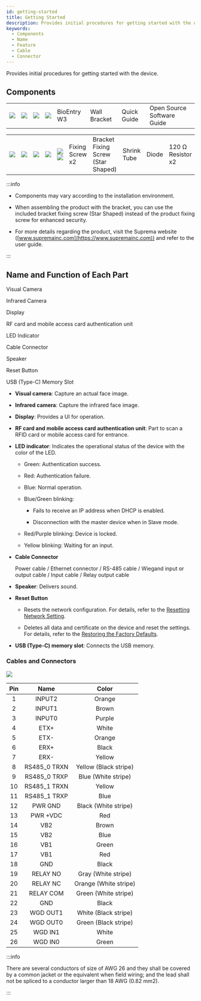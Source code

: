 ```yaml
---
id: getting-started
title: Getting Started
description: Provides initial procedures for getting started with the device.
keywords:
  - Components
  - Name
  - Feature
  - Cable
  - Connector
---
```


Provides initial procedures for getting started with the device.

## Components

<Table className='component'>
<Tbody>
<Row className='center white'>

<Td><Image src='/img/device/bew3-component-device.svg' className='none' alone /></Td>

<Td><Image src='/img/device/bew3-component-bracket.svg' className='none' alone /></Td>

<Td><Image src='/img/device/component-quick-guide.svg' alone /></Td>

<Td><Image src='/img/device/component-oss-guide.svg' alone /></Td>

</Row>
<Row className='center'>

<Td>BioEntry W3</Td>

<Td>Wall Bracket</Td>

<Td>Quick Guide</Td>

<Td>Open Source Software Guide</Td>

</Row>
</Tbody>
</Table>

<Table className='component'>
<Tbody>
<Row className='center white'>

<Td><Image src='/img/device/component-fixing-screws2.svg' className='none' alone /></Td>

<Td><Image src='/img/device/component-bracket-fixing-screw.svg' className='none' alone /></Td>

<Td><Image src='/img/device/component-shrink-tube.svg' className='none' alone /></Td>

<Td><Image src='/img/device/component-diode1.svg' className='none' alone /></Td>

<Td>
<Image src='/img/device/component-resistor.svg' className='none' alone />
<Image src='/img/device/component-resistor.svg' className='none' alone />
</Td>

</Row>
<Row className='center'>

<Td>Fixing Screw x2</Td>

<Td>Bracket Fixing Screw (Star Shaped)</Td>

<Td>Shrink Tube</Td>

<Td>Diode</Td>

<Td>120 Ω Resistor x2</Td>

</Row>
</Tbody>
</Table>

:::info

* Components may vary according to the installation environment.

* When assembling the product with the bracket, you can use the included bracket fixing screw (Star Shaped) instead of the product fixing screw for enhanced security.

* For more details regarding the product, visit the Suprema website ([www.supremainc.com](https://www.supremainc.com)) and refer to the user guide.

:::


## Name and Function of Each Part

<Productpart src='/img/device/name-function-each-part-bew3.png' maxHeight={570} maxWidth={1152}>
<Callout width={280} position='left'>

<Item top={37}>Visual Camera</Item>

<Item top={62}>Infrared Camera</Item>

<Item top={122}>Display</Item>

<Item top={260}>RF card and mobile access card authentication unit</Item>

<Item top={418}>LED Indicator</Item>

</Callout>
<Callout width={469} position='right'>

<Item top={225}>Cable Connector</Item>

<Item top={310}>Speaker</Item>

<Item top={378}>Reset Button</Item>

</Callout>

<Callout width={280} position='right'>

<Item top={400}>USB (Type-C) Memory Slot</Item>

</Callout>
</Productpart>

* **Visual camera**: Capture an actual face image.

* **Infrared camera**: Capture the infrared face image.

* **Display**: Provides a UI for operation.

* **RF card and mobile access card authentication unit**: Part to scan a RFID card or mobile access card for entrance.

* **LED indicator**: Indicates the operational status of the device with the color of the LED.

  * Green: Authentication success.

  * Red: Authentication failure.

  * Blue: Normal operation.

  * Blue/Green blinking:

    * Fails to receive an IP address when <Cmd>DHCP</Cmd> is enabled.

    * Disconnection with the master device when in <Cmd>Slave</Cmd> mode.

  * Red/Purple blinking: Device is locked.

  * Yellow blinking: Waiting for an input.

* **Cable Connector**

  Power cable / Ethernet connector / RS-485 cable / Wiegand input or output cable / Input cable / Relay output cable

* **Speaker**: Delivers sound.

* **Reset Button**

  * Resets the network configuration. For details, refer to the [Resetting Network Setting](installation#reset-network-settings).

  * Deletes all data and certificate on the device and reset the settings. For details, refer to the [Restoring the Factory Defaults](installation#factory-reset).

* **USB (Type-C) memory slot**: Connects the USB memory.


### Cables and Connectors

<Columns>
<Column>

<Image src='/img/device/bew3-cables-layout.png' alone width={500} className='none' />

</Column>
<Column className='padding--l10'>

| Pin | Name | Color |
| :--: | :--: | :--: |
| 1 | INPUT2 | Orange |
| 2 | INPUT1 | Brown |
| 3 | INPUT0 | Purple |
| 4 | ETX+ | White |
| 5 | ETX- | Orange |
| 6 | ERX+ | Black |
| 7 | ERX- | Yellow |
| 8 | RS485_0 TRXN | Yellow (Black stripe) |
| 9 | RS485_0 TRXP | Blue (White stripe) |
| 10 | RS485_1 TRXN | Yellow |
| 11 | RS485_1 TRXP | Blue |
| 12 | PWR GND | Black (White stripe) |
| 13 | PWR +VDC | Red |
| 14 | VB2 | Brown |
| 15 | VB2 | Blue |
| 16 | VB1 | Green |
| 17 | VB1 | Red |
| 18 | GND | Black |
| 19 | RELAY NO | Gray (White stripe) |
| 20 | RELAY NC | Orange (White stripe) |
| 21 | RELAY COM | Green (White stripe) |
| 22 | GND | Black |
| 23 | WGD OUT1 | White (Black stripe) |
| 24 | WGD OUT0 | Green (Black stripe) |
| 25 | WGD IN1 | White |
| 26 | WGD IN0 | Green |

</Column>
</Columns>

:::info

There are several conductors of size of AWG 26 and they shall be covered by a common jacket or the equivalent when field wiring; and the lead shall not be spliced to a conductor larger than 18 AWG (0.82 mm2).

:::



<FaceEnrollCaution />